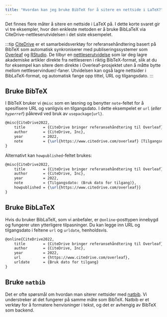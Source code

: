 ```yaml
---
title: "Hvordan kan jeg bruke BibTeX for å sitere en nettside i LaTeX?"
---
```




Det finnes flere måter å sitere en nettside i LaTeX på. I dette korte svaret gir vi tre eksempler, hvor den enkleste metoden er å bruke BibLaTeX via CiteDrive-nettleserutvidelsen i det siste eksempelet.

<CiteDrive />

:::tip
[CiteDrive](https://www.citedrive.com/) er et samarbeidsverktøy for referansehåndtering basert på BibTeX som automatisk synkroniserer med publiseringssystemer som [Overleaf](https://www.overleaf.com/blog/citedrive-easy-reference-management-for-overleaf) og [RStudio](https://citedrive.medium.com/bibliography-management-in-r-markdown-with-citedrive-and-rstudio-2585699dd619). De tilbyr en [nettleserutvidelse](https://citedrive.medium.com/the-citedrive-companion-for-overleaf-and-rstudio-d8022adb9370) som lar deg lagre akademiske artikler direkte fra nettleseren i riktig BibTeX-format, slik at du for eksempel kan sitere dem direkte i Overleaf-prosjektet uten å måtte bytte mellom nettleservinduer/-faner. Utvidelsen kan også lagre nettsider i BibLaTeX-format, og automatisk fange opp tittel, URL og tilgangsdato.
:::



## Bruke BibTeX

I BibTeX bruker vi `@misc` som en løsning og benytter `note`-feltet for å spesifisere URL og vanligvis en tilgangsdato. I dette eksempelet er `url` (*eller `hyperref`*) påkrevd ved bruk av `usepackage{url}`.

```latex
@misc{CiteDrive2022,
	title        = {CiteDrive bringer referansehåndtering til Overleaf},
	author       = {CiteDrive, Inc},
	year         = 2022,
	note         = {\url{https://www.citedrive.com/overleaf} [Tilgangsdato: (Bruk dato for tilgang)]}
}
```


Alternativt kan `howpublished`-feltet brukes:

```latex
@misc{CiteDrive2022,
	title        = {CiteDrive bringer referansehåndtering til Overleaf},
	author       = {CiteDrive, Inc},
	year         = 2022,
	note         = {Tilgangsdato: (Bruk dato for tilgang)},
	howpublished = {\url{https://www.citedrive.com/overleaf}}
}
```


## Bruke BibLaTeX

Hvis du bruker BibLaTeX, som vi anbefaler, er `@online`-posttypen innebygd og fungerer uten ytterligere tilpasninger. Du kan legge inn URL og tilgangsdato i feltene `url` og `urldate`, henholdsvis.

```latex
@online{CiteDrive2022,
	title        = {CiteDrive bringer referansehåndtering til Overleaf},
	author       = {CiteDrive, Inc},
	year         = 2022,
	url          = {https://www.citedrive.com/overleaf},
	urldate      = {Bruk dato for tilgang}
}
```

## Bruke `natbib`

Det er ofte spørsmål om hvordan man siterer nettsider med [natbib](/natbib). Vi understreker at det fungerer på samme måte som BibTeX. Natbib er et verktøy for å formatere henvisninger i tekst, og det er avhengig av BibTeX som backend.
